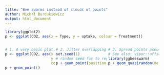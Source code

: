```yaml
---
title: "Bee swarms instead of clouds of points"
author: Michał Burdukiewicz
output: html_document
---
```


<style>
.column-left{
  float: left;
  width: 33%;
  text-align: left;
}
.column-center{
  display: inline-block;
  width: 33%;
  text-align: left;
}
.column-right{
  float: right;
  width: 33%;
  text-align: left;
}
</style>

```r
library(ggplot2)
p <- ggplot(CO2, aes(x = Type, y = uptake, colour = Treatment)) 
```

<div class="column-left">
```r
# 1. A very basic plot.
p <- ggplot(CO2, aes(x = Type, 
                     y = uptake, 
                     colour = Treatment)) 
p + geom_point() 

```
</div>



<div class="column-center">
```r
# 2. Jitter overlapping points.
set.seed(1)
# random seed for to reproduce the jitter
p + geom_point(position = "jitter") 
```
</div>


<div class="column-right">
```r
# 3. Spread points pseudorandomly with a new ggplot2 geom.
# See also: vipor::offsetX
library(ggbeeswarm)
p + geom_quasirandom(method = "frowney")
```
</div>



